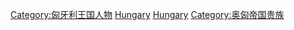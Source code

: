 {{Commonscat|Nobility of Hungary}}

[[Category:匈牙利王国人物|Category:匈牙利王国人物]]
[[Category:歐洲貴族|Hungary]]
[[Category:各國貴族|Hungary]]
[[Category:奥匈帝国贵族|Category:奥匈帝国贵族]]